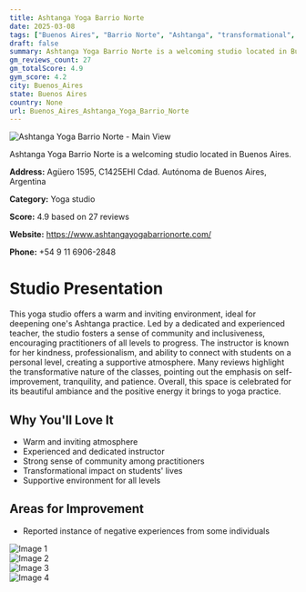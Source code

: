 ```yaml
---
title: Ashtanga Yoga Barrio Norte
date: 2025-03-08
tags: ["Buenos Aires", "Barrio Norte", "Ashtanga", "transformational", "atmosphere", "community", "Buenos Aires"]  
draft: false
summary: Ashtanga Yoga Barrio Norte is a welcoming studio located in Buenos Aires.
gm_reviews_count: 27
gm_totalScore: 4.9
gym_score: 4.2
city: Buenos_Aires
state: Buenos Aires
country: None
url: Buenos_Aires_Ashtanga_Yoga_Barrio_Norte
---
```


<div className="aspect-[16/9] relative my-8">
  <img 
    src="https://lh5.googleusercontent.com/p/AF1QipPFDPOEv5A-v8TO8vl5kVMMv3oxov6mvU4Zu96S=w1920-h1080-k-no"
    alt="Ashtanga Yoga Barrio Norte - Main View"
    className="object-cover absolute inset-0 w-full h-full rounded-lg"
  />
</div>

Ashtanga Yoga Barrio Norte is a welcoming studio located in Buenos Aires.

**Address:** Agüero 1595, C1425EHI Cdad. Autónoma de Buenos Aires, Argentina

**Category:** Yoga studio

**Score:** 4.9 based on 27 reviews

**Website:** https://www.ashtangayogabarrionorte.com/

**Phone:** +54 9 11 6906-2848

# Studio Presentation

This yoga studio offers a warm and inviting environment, ideal for deepening one's Ashtanga practice. Led by a dedicated and experienced teacher, the studio fosters a sense of community and inclusiveness, encouraging practitioners of all levels to progress. The instructor is known for her kindness, professionalism, and ability to connect with students on a personal level, creating a supportive atmosphere. Many reviews highlight the transformative nature of the classes, pointing out the emphasis on self-improvement, tranquility, and patience. Overall, this space is celebrated for its beautiful ambiance and the positive energy it brings to yoga practice.



## Why You'll Love It

- Warm and inviting atmosphere
- Experienced and dedicated instructor
- Strong sense of community among practitioners
- Transformational impact on students' lives
- Supportive environment for all levels

## Areas for Improvement

- Reported instance of negative experiences from some individuals

<div className="grid grid-cols-1 xl:grid-cols-2 gap-4 my-8">
<div className="aspect-[4/3] relative"><img src="https://lh3.googleusercontent.com/p/AF1QipOhhLikTsbD7NOtjGbF_euF4KzkZt-Fe1UE4DTv=w1920-h1080-k-no" alt="Image 1" className="object-cover absolute inset-0 w-full h-full rounded-lg" /></div>
<div className="aspect-[4/3] relative"><img src="https://lh5.googleusercontent.com/p/AF1QipM9P78OnTmoaPPOYp88upMKmcO5yBlyhISFUtMb=w1920-h1080-k-no" alt="Image 2" className="object-cover absolute inset-0 w-full h-full rounded-lg" /></div>
<div className="aspect-[4/3] relative"><img src="https://lh5.googleusercontent.com/p/AF1QipOx7j5YcrWiB0TNIoURPMdSiSAZ-z_efEtYxb1d=w1920-h1080-k-no" alt="Image 3" className="object-cover absolute inset-0 w-full h-full rounded-lg" /></div>
<div className="aspect-[4/3] relative"><img src="https://lh3.googleusercontent.com/p/AF1QipP9hfzY0wlflrPZ7cC2fAUxyN3yLqlgJW_j-waa=w1920-h1080-k-no" alt="Image 4" className="object-cover absolute inset-0 w-full h-full rounded-lg" /></div>
</div>